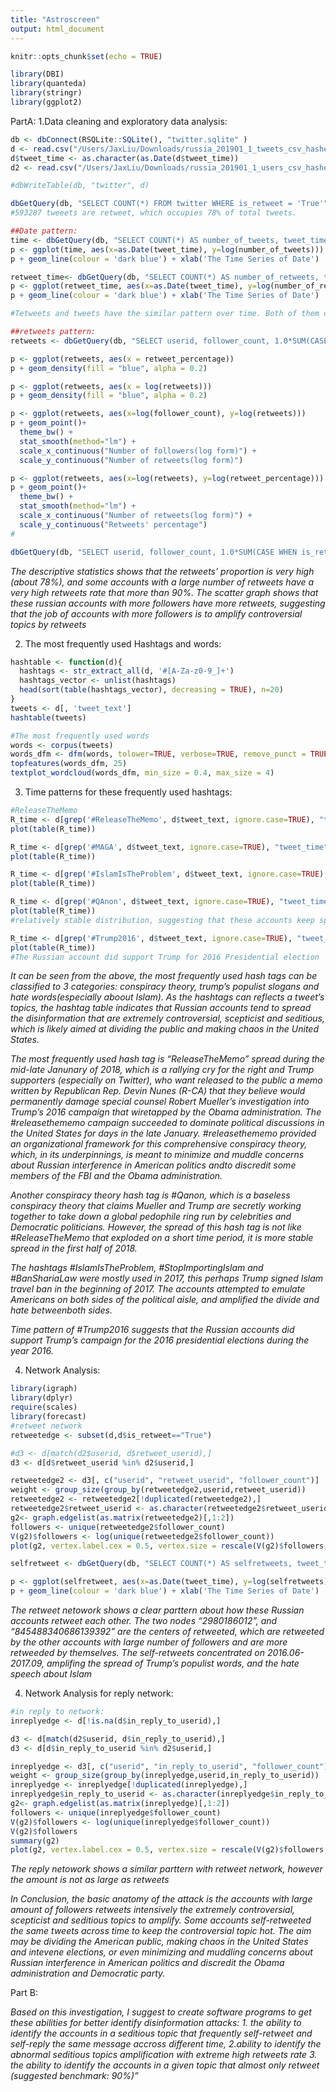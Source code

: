```yaml
---
title: "Astroscreen"
output: html_document
---
```


```r
knitr::opts_chunk$set(echo = TRUE)
```


```r
library(DBI)
library(quanteda)
library(stringr)
library(ggplot2)
```
PartA:
1.Data cleaning and exploratory data analysis:
```r
db <- dbConnect(RSQLite::SQLite(), "twitter.sqlite" )
d <- read.csv("/Users/JaxLiu/Downloads/russia_201901_1_tweets_csv_hashed.csv", stringsAsFactors = F)
d$tweet_time <- as.character(as.Date(d$tweet_time))
d2 <- read.csv("/Users/JaxLiu/Downloads/russia_201901_1_users_csv_hashed.csv")

#dbWriteTable(db, "twitter", d)

dbGetQuery(db, "SELECT COUNT(*) FROM twitter WHERE is_retweet = 'True'")
#593287 tweeets are retweet, which occupies 78% of total tweets.

##Date pattern:
time <- dbGetQuery(db, "SELECT COUNT(*) AS number_of_tweets, tweet_time FROM twitter WHERE is_retweet = 'False' GROUP BY tweet_time")
p <- ggplot(time, aes(x=as.Date(tweet_time), y=log(number_of_tweets)))
p + geom_line(colour = 'dark blue') + xlab('The Time Series of Date')

retweet_time<- dbGetQuery(db, "SELECT COUNT(*) AS number_of_retweets, tweet_time FROM twitter WHERE is_retweet = 'True' GROUP BY tweet_time")
p <- ggplot(retweet_time, aes(x=as.Date(tweet_time), y=log(number_of_retweets)))
p + geom_line(colour = 'dark blue') + xlab('The Time Series of Date')

#Tetweets and tweets have the similar pattern over time. Both of them concentrated on 2015-2018. 

##retweets pattern:
retweets <- dbGetQuery(db, "SELECT userid, follower_count, 1.0*SUM(CASE WHEN is_retweet = 'True' THEN 1 ELSE 0 END)/COUNT(*) AS retweet_percentage, 1.0*SUM(CASE WHEN is_retweet = 'True' THEN 1 ELSE 0 END) AS retweets, COUNT(*) AS total_tweets FROM twitter GROUP BY userid")

p <- ggplot(retweets, aes(x = retweet_percentage))
p + geom_density(fill = "blue", alpha = 0.2)

p <- ggplot(retweets, aes(x = log(retweets)))
p + geom_density(fill = "blue", alpha = 0.2)

p <- ggplot(retweets, aes(x=log(follower_count), y=log(retweets)))
p + geom_point()+
  theme_bw() +
  stat_smooth(method="lm") +
  scale_x_continuous("Number of followers(log form)") +
  scale_y_continuous("Number of retweets(log form)")

p <- ggplot(retweets, aes(x=log(retweets), y=log(retweet_percentage)))
p + geom_point()+
  theme_bw() +
  stat_smooth(method="lm") +
  scale_x_continuous("Number of retweets(log form)") +
  scale_y_continuous("Retweets' percentage")
#

dbGetQuery(db, "SELECT userid, follower_count, 1.0*SUM(CASE WHEN is_retweet = 'True' THEN 1 ELSE 0 END)/COUNT(*) AS retweet_percentage, COUNT(*) AS total_tweets FROM twitter GROUP BY userid ORDER BY total_tweets DESC LIMIT 20")
```
*The descriptive statistics shows that the retweets' proportion is very high (about 78%), and some accounts with a large number of retweets have a very high retweets rate that more than 90%. The scatter graph shows that these russian accounts with more followers have more retweets, suggesting that the job of accounts with more followers is to amplify controversial topics by retweets*

2. The most frequently used Hashtags and words:
```r
hashtable <- function(d){
  hashtags <- str_extract_all(d, '#[A-Za-z0-9_]+')
  hashtags_vector <- unlist(hashtags)
  head(sort(table(hashtags_vector), decreasing = TRUE), n=20)
}
tweets <- d[, 'tweet_text']
hashtable(tweets)

#The most frequently used words
words <- corpus(tweets)
words_dfm <- dfm(words, tolower=TRUE, verbose=TRUE, remove_punct = TRUE, remove=c(stopwords("english"), "t.co", "https", "rt", "http", "via", "just", "t"))
topfeatures(words_dfm, 25)
textplot_wordcloud(words_dfm, min_size = 0.4, max_size = 4)
```

3. Time patterns for these frequently used hashtags:
```r
#ReleaseTheMemo
R_time <- d[grep('#ReleaseTheMemo', d$tweet_text, ignore.case=TRUE), "tweet_time"]
plot(table(R_time))

R_time <- d[grep('#MAGA', d$tweet_text, ignore.case=TRUE), "tweet_time"]
plot(table(R_time))

R_time <- d[grep('#IslamIsTheProblem', d$tweet_text, ignore.case=TRUE), "tweet_time"]
plot(table(R_time))

R_time <- d[grep('#QAnon', d$tweet_text, ignore.case=TRUE), "tweet_time"]
plot(table(R_time))
#relatively stable distribution, suggesting that these accounts keep spreading the conspiracy theory

R_time <- d[grep('#Trump2016', d$tweet_text, ignore.case=TRUE), "tweet_time"]
plot(table(R_time))
#The Russian account did support Trump for 2016 Presidential election 
```
*It can be seen from the above, the most frequently used hash tags can be classified to 3 categories: conspiracy theory, trump's populist slogans and hate words(especially aboout Islam). As the hashtags can reflects a tweet's topics, the hashtag table indicates that Russian accounts tend to spread the disinformation that are extremely controversial, scepticist and seditious, which is likely aimed at dividing the public and making chaos in the United States.*

*The most frequently used hash tag is "ReleaseTheMemo" spread during the mid-late Janunary of 2018, which is a rallying cry for the right and Trump supporters (especially on Twitter), who want released to the public a memo written by Republican Rep. Devin Nunes (R-CA) that they believe would permanently damage special counsel Robert Mueller’s investigation into Trump’s 2016 campaign that wiretapped by the Obama administration. The #releasethememo campaign succeeded to dominate political discussions in the United States for days in the late January. #releasethememo provided an organizational framework for this comprehensive conspiracy theory, which, in its underpinnings, is meant to minimize and muddle concerns about Russian interference in American politics andto discredit some members of the FBI and the Obama administration.*

*Another conspiracy theory hash tag is #Qanon, which is a baseless conspiracy theory that claims Mueller and Trump are secretly working together to take down a global pedophile ring run by celebrities and Democratic politicians. However, the spread of this hash tag is not like #ReleaseTheMemo that exploded on a short time period, it is more stable spread in the first half of 2018.*

*The hashtags #IslamIsTheProblem, #StopImportingIslam and #BanShariaLaw were mostly used in 2017, this perhaps Trump signed Islam travel ban in the beginning of 2017. The accounts attempted to emulate Americans on both sides of the political aisle, and amplified the divide and hate betweenboth sides.*

*Time pattern of #Trump2016 suggests that the Russian accounts did support Trump's campaign for the 2016 presidential elections during the year 2016.*

4. Network Analysis:
```r
library(igraph)
library(dplyr)
require(scales)
library(forecast)
#retweet network
retweetedge <- subset(d,d$is_retweet=="True")

#d3 <- d[match(d2$userid, d$retweet_userid),]
d3 <- d[d$retweet_userid %in% d2$userid,]

retweetedge2 <- d3[, c("userid", "retweet_userid", "follower_count")]
weight <- group_size(group_by(retweetedge2,userid,retweet_userid))
retweetedge2 <- retweetedge2[!duplicated(retweetedge2),]
retweetedge2$retweet_userid <- as.character(retweetedge2$retweet_userid)
g2<- graph.edgelist(as.matrix(retweetedge2)[,1:2])
followers <- unique(retweetedge2$follower_count)
V(g2)$followers <- log(unique(retweetedge2$follower_count))
plot(g2, vertex.label.cex = 0.5, vertex.size = rescale(V(g2)$followers, c(1,20)), edge.width = rescale(weight, c(1, 10)), edge.arrow.size = 0.5)

selfretweet <- dbGetQuery(db, "SELECT COUNT(*) AS selfretweets, tweet_time FROM twitter WHERE userid = retweet_userid GROUP BY tweet_time")

p <- ggplot(selfretweet, aes(x=as.Date(tweet_time), y=log(selfretweets)))
p + geom_line(colour = 'dark blue') + xlab('The Time Series of Date')
```
*The retweet netowork shows a clear parttern about how these Russian accounts retweet each other. The two nodes "2980186012", and "845488340686139392" are the centers of retweeted, which are retweeted by the other accounts with large number of followers and are more retweeded by themselves. The self-retweets concentrated on 2016.06-2017.09, amplifing the spread of Trump's populist words, and the hate speech about Islam*

4. Network Analysis for reply network:
```r
#in reply to network:
inreplyedge <- d[!is.na(d$in_reply_to_userid),]

d3 <- d[match(d2$userid, d$in_reply_to_userid),]
d3 <- d[d$in_reply_to_userid %in% d2$userid,]

inreplyedge <- d3[, c("userid", "in_reply_to_userid", "follower_count")]
weight <- group_size(group_by(inreplyedge,userid,in_reply_to_userid))
inreplyedge <- inreplyedge[!duplicated(inreplyedge),]
inreplyedge$in_reply_to_userid <- as.character(inreplyedge$in_reply_to_userid)
g2<- graph.edgelist(as.matrix(inreplyedge)[,1:2])
followers <- unique(inreplyedge$follower_count)
V(g2)$followers <- log(unique(inreplyedge$follower_count))
V(g2)$followers
summary(g2)
plot(g2, vertex.label.cex = 0.5, vertex.size = rescale(V(g2)$followers, c(1,20)), edge.width = rescale(weight, c(1, 10)), edge.arrow.size = 0.5)
```
*The reply netowork shows a similar parttern with retweet network, however the amount is not as large as retweets*


*In Conclusion, the basic anatomy of the attack is the accounts with large amount of followers retweets intensively the extremely controversial, scepticist and seditious topics to amplify. Some accounts self-retweeted the same tweets across time to keep the controversial topic hot. The aim may be dividing the American public, making chaos in the United States and intevene elections, or even minimizing and muddling concerns about Russian interference in American politics and discredit the Obama administration and Democratic party.*


Part B:

*Based on this investigation, I suggest to create software programs to get these abilities for better identify disinformation attacks: 1. the ability to identify the accounts in a seditious topic that frequently self-retweet and self-reply the same message accross different time, 2.ability to identify the abnormal seditious topics amplification with extreme high retweets rate 3. the ability to identify the accounts in a given topic that almost only retweet (suggested benchmark: 90%)" *
